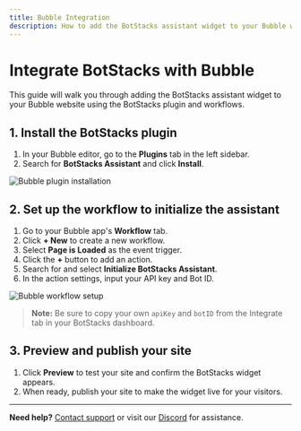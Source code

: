 ```yaml
---
title: Bubble Integration
description: How to add the BotStacks assistant widget to your Bubble website.
---
```


# Integrate BotStacks with Bubble

This guide will walk you through adding the BotStacks assistant widget to your Bubble website using the BotStacks plugin and workflows.

## 1. Install the BotStacks plugin

1. In your Bubble editor, go to the **Plugins** tab in the left sidebar.
2. Search for **BotStacks Assistant** and click **Install**.

<img alt="Bubble plugin installation" src="/images/integrations/bubble_plugin.png" />

## 2. Set up the workflow to initialize the assistant

1. Go to your Bubble app's **Workflow** tab.
2. Click **+ New** to create a new workflow.
3. Select **Page is Loaded** as the event trigger.
4. Click the **+** button to add an action.
5. Search for and select **Initialize BotStacks Assistant**.
6. In the action settings, input your API key and Bot ID.

<img alt="Bubble workflow setup" src="/images/integrations/bubble_workflow.png" />

> **Note:** Be sure to copy your own `apiKey` and `botID` from the Integrate tab in your BotStacks dashboard.

## 3. Preview and publish your site

1. Click **Preview** to test your site and confirm the BotStacks widget appears.
2. When ready, publish your site to make the widget live for your visitors.

---

**Need help?** [Contact support](https://www.botstacks.ai/contact) or visit our [Discord](https://discord.gg/zdEYM3nrHW) for assistance. 